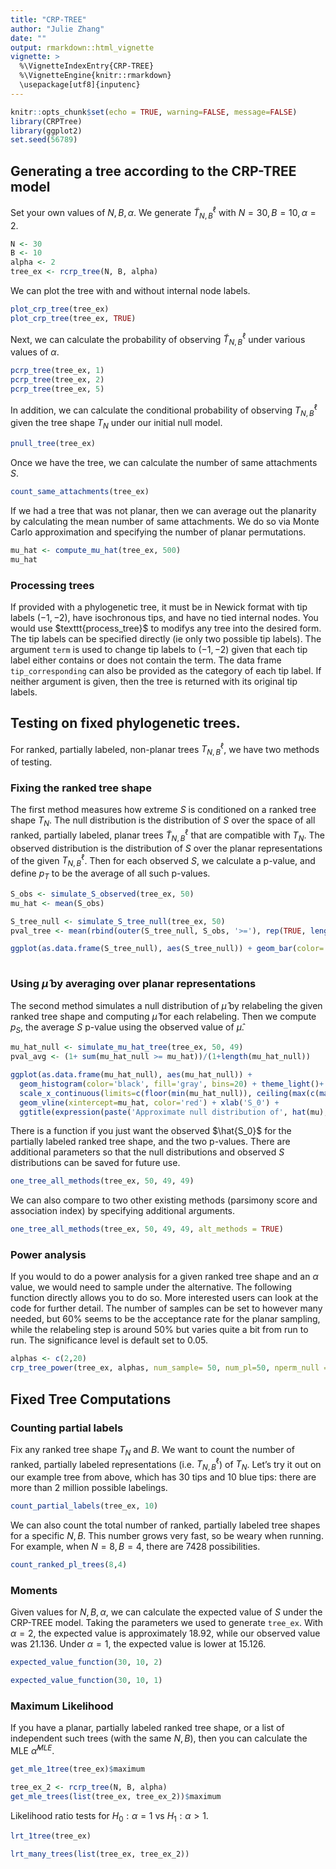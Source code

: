```yaml
---
title: "CRP-TREE"
author: "Julie Zhang"
date: ""
output: rmarkdown::html_vignette
vignette: >
  %\VignetteIndexEntry{CRP-TREE}
  %\VignetteEngine{knitr::rmarkdown}
  \usepackage[utf8]{inputenc}
---
```


```r
knitr::opts_chunk$set(echo = TRUE, warning=FALSE, message=FALSE)
library(CRPTree)
library(ggplot2)
set.seed(56789)

```

## Generating a tree according to the CRP-TREE model

Set your own values of $N, B, \alpha$. We generate $\tilde{T}^{\ell}_{N,B}$ with $N=30, B=10, \alpha=2$.

```r
N <- 30
B <- 10
alpha <- 2
tree_ex <- rcrp_tree(N, B, alpha)

```

We can plot the tree with and without internal node labels. 
 
```r
plot_crp_tree(tree_ex)
plot_crp_tree(tree_ex, TRUE)
```

Next, we can calculate the probability of observing $\tilde{T}^{\ell}_{N,B}$ under various values of $\alpha$. 

```r
pcrp_tree(tree_ex, 1)
pcrp_tree(tree_ex, 2)
pcrp_tree(tree_ex, 5)

```

In addition, we can calculate the conditional probability of observing $T^{\ell}_{N,B}$ given the tree shape $T_N$ under our initial null model.

```r
pnull_tree(tree_ex)
```

Once we have the tree, we can calculate the number of same attachments $S$. 

```r
count_same_attachments(tree_ex)
```

If we had a tree that was not planar, then we can average out the planarity by calculating the mean number of same attachments. We do so via Monte Carlo approximation and specifying the number of planar permutations. 

```r
mu_hat <- compute_mu_hat(tree_ex, 500)
mu_hat
```

### Processing trees 
If provided with a phylogenetic tree, it must be in Newick format with tip labels $(-1, -2)$, have isochronous tips, and have no tied internal nodes. You would use \$texttt{process_tree}$ to modifys any tree into the desired form. The tip labels can be specified directly (ie only two possible tip labels). The argument $\texttt{term}$ is used to change tip labels to $(-1,-2)$ given that each tip label either contains or does not contain the term. The data frame $\texttt{tip_corresponding}$ can also be provided as the category of each tip label. If neither argument is given, then the tree is returned with its original tip labels. 

## Testing on fixed phylogenetic trees. 

For ranked, partially labeled, non-planar trees $T^{\ell}_{N,B}$, we have two methods of testing.

### Fixing the ranked tree shape
The first method measures how extreme $S$ is conditioned on a ranked tree shape $T_N$. The null distribution is the distribution of $S$ over the space of all ranked, partially labeled, planar trees $\tilde{T}^{\ell}_{N,B}$ that are compatible with $T_N$. The observed distribution is the distribution of $S$ over the planar representations of the given $T^{\ell}_{N,B}$. Then for each observed $S$, we calculate a p-value, and define $p_T$ to be the average of all such p-values. 

```r
S_obs <- simulate_S_observed(tree_ex, 50)
mu_hat <- mean(S_obs)

S_tree_null <- simulate_S_tree_null(tree_ex, 50)
pval_tree <- mean(rbind(outer(S_tree_null, S_obs, '>='), rep(TRUE, length(S_obs))))

ggplot(as.data.frame(S_tree_null), aes(S_tree_null)) + geom_bar(color='black', fill='gray') + theme_light()+ xlab('S') + ggtitle(expression(paste('Approximate null distribution of ', S, ' conditional on ',  T[N])))
  
```

### Using $\hat{\mu}$ by averaging over planar representations

The second method simulates a null distribution of $\hat{\mu}$ by relabeling the given ranked tree shape and computing $\hat{\mu}$ for each relabeling. Then we compute $p_S$, the average $S$ p-value using the observed value of $\hat{\mu}$.

```r
mu_hat_null <- simulate_mu_hat_tree(tree_ex, 50, 49)
pval_avg <- (1+ sum(mu_hat_null >= mu_hat))/(1+length(mu_hat_null))

ggplot(as.data.frame(mu_hat_null), aes(mu_hat_null)) + 
  geom_histogram(color='black', fill='gray', bins=20) + theme_light()+
  scale_x_continuous(limits=c(floor(min(mu_hat_null)), ceiling(max(c(max(mu_hat_null), mu_hat))))) +
  geom_vline(xintercept=mu_hat, color='red') + xlab('S_0') + 
  ggtitle(expression(paste('Approximate null distribution of', hat(mu), ' , Red line is observed value')))
```

There is a function if you just want the observed $\hat{S_0}$ for the partially labeled ranked tree shape, and the two p-values. There are additional parameters so that the null distributions and observed $S$ distributions can be saved for future use. 

```r
one_tree_all_methods(tree_ex, 50, 49, 49)
```

We can also compare to two other existing methods (parsimony score and association index) by specifying additional arguments. 
```r
one_tree_all_methods(tree_ex, 50, 49, 49, alt_methods = TRUE)
```

### Power analysis
If you would to do a power analysis for a given ranked tree shape and an $\alpha$ value, we would need to sample under the alternative. The following function directly allows you to do so. More interested users can look at the code for further detail. The number of samples can be set to however many needed, but 60\% seems to be the acceptance rate for the planar sampling, while the relabeling step is around 50\% but varies quite a bit from run to run. The significance level is default set to 0.05. 


```r
alphas <- c(2,20)
crp_tree_power(tree_ex, alphas, num_sample= 50, num_pl=50, nperm_null = 30, nperm_labels=30, nCores=2)
```

## Fixed Tree Computations

### Counting partial labels
Fix any ranked tree shape $T_N$ and $B$. We want to count the number of ranked, partially labeled representations (i.e. $T^{\ell}_{N,B}$) of $T_N$. Let's try it out on our example tree from above, which has 30 tips and 10 blue tips: there are more than 2 million possible labelings. 

```r
count_partial_labels(tree_ex, 10)
```

We can also count the total number of ranked, partially labeled tree shapes for a specific $N,B$. This number grows very fast, so be weary when running. For example, when $N=8, B=4$, there are 7428 possibilities.

```r
count_ranked_pl_trees(8,4)
```


### Moments
Given values for $N,B,\alpha$, we can calculate the expected value of $S$ under the CRP-TREE model. Taking the parameters we used to generate $\texttt{tree_ex}$. With $\alpha=2$, the expected value is approximately 18.92, while our observed value was 21.136. Under $\alpha=1$, the expected value is lower at 15.126. 

```r
expected_value_function(30, 10, 2)

expected_value_function(30, 10, 1)
```

### Maximum Likelihood
If you have a planar, partially labeled ranked tree shape, or a list of independent such trees (with the same $N,B$), then you can calculate the MLE $\hat{\alpha}^{MLE}$.  

```r
get_mle_1tree(tree_ex)$maximum

tree_ex_2 <- rcrp_tree(N, B, alpha)
get_mle_trees(list(tree_ex, tree_ex_2))$maximum
```

Likelihood ratio tests for $H_0:\alpha=1$ vs $H_1 : \alpha>1$. 

```r
lrt_1tree(tree_ex)

lrt_many_trees(list(tree_ex, tree_ex_2))
```



